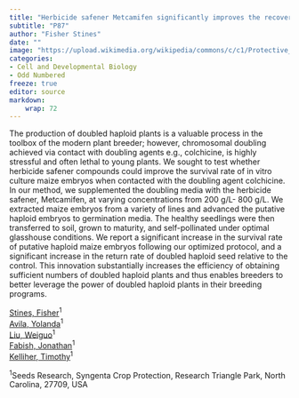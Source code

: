 ```yaml
---
title: "Herbicide safener Metcamifen significantly improves the recovery of doubled haploid maize seedlings via in vitro culture"
subtitle: "P87"
author: "Fisher Stines"
date: ""
image: "https://upload.wikimedia.org/wikipedia/commons/c/c1/Protective_Coleoptile_Tip_in_Zea_Mays_Embryo_%2847691344541%29.jpg"
categories: 
- Cell and Developmental Biology
- Odd Numbered
freeze: true
editor: source
markdown: 
    wrap: 72
---
```


The production of doubled haploid plants is a valuable process in the toolbox of the modern plant breeder; however, chromosomal doubling achieved via contact with doubling agents e.g., colchicine, is highly stressful and often lethal to young plants. We sought to test whether herbicide safener compounds could improve the survival rate of in vitro culture maize embryos when contacted with the doubling agent colchicine. In our method, we supplemented the doubling media with the herbicide safener, Metcamifen, at varying concentrations from 200 g/L- 800 g/L. We extracted maize embryos from a variety of lines and advanced the putative haploid embryos to germination media. The healthy seedlings were then transferred to soil, grown to maturity, and self-pollinated under optimal glasshouse conditions. We report a significant increase in the survival rate of putative haploid maize embryos following our optimized protocol, and a significant increase in the return rate of doubled haploid seed relative to the control. This innovation substantially increases the efficiency of obtaining sufficient numbers of doubled haploid plants and thus enables breeders to better leverage the power of doubled haploid plants in their breeding programs.

<a href='mailto:fisher.stines@syngenta.com'>Stines, Fisher</a><sup>1</sup><br><a href='mailto:jodi.avila@syngenta.com'>Avila, Yolanda</a><sup>1</sup><br><a href='mailto:weiguo.liu@syngenta.com'>Liu, Weiguo</a><sup>1</sup><br><a href='mailto:jonathan.fabish@syngenta.com'>Fabish, Jonathan</a><sup>1</sup><br><a href='mailto:tim.kelliher@syngenta.com'>Kelliher, Timothy</a><sup>1</sup><br>

<sup>1</sup>Seeds Research, Syngenta Crop Protection, Research Triangle Park, North Carolina, 27709, USA<br>